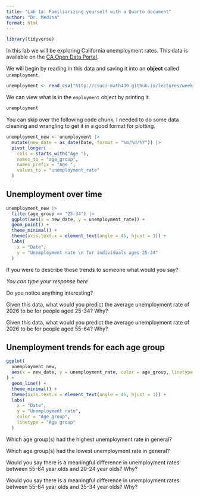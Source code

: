 ```yaml
---
title: "Lab 1a: Familiarizing yourself with a Quarto document"
author: "Dr. Medina"
format: html
---
```


```r
library(tidyverse)
```

In this lab we will be exploring California unemployment rates.
This data is available on the [CA Open Data Portal](https://data.ca.gov/dataset/unemployment-rate-by-age-groups).

We will begin by reading in this data and saving it into an **object** called `unemployment`.

```r
unemployment <- read_csv("http://csuci-math430.github.io/lectures/week-01/data/unemployment_rate_by_age_groups.csv")
```

We can view what is in the `employment` object by printing it.

```r
unemployment
```

You can skip over the following code chunk, I needed to do some data cleaning and wrangling to get it in a good format for plotting.

```r
unemployment_new <- unemployment |>
  mutate(new_date = as_date(Date, format = "%m/%d/%Y")) |> 
  pivot_longer(
    cols = starts_with("Age "),
    names_to = "age_group",
    names_prefix = "Age ",
    values_to = "unemployment_rate"
  )
```


## Unemployment over time

```r
unemployment_new |> 
  filter(age_group == "25-34") |> 
  ggplot(aes(x = new_date, y = unemployment_rate)) +
  geom_point() +
  theme_minimal() +
  theme(axis.text.x = element_text(angle = 45, hjust = 1)) +
  labs(
    x = "Date",
    y = "Unemployment rate \n for individuals ages 25-34"
  )
```

If you were to describe these trends to someone what would you say?

*You can type your response here*

Do you notice anything interesting?


Given this data, what would you predict the average unemployment rate of 2026 to be for people aged 25-34? Why?


Given this data, what would you predict the average unemployment rate of 2026 to be for people aged 55-64? Why?


## Unemployment trends for each age group

```r
ggplot(
  unemployment_new, 
  aes(x = new_date, y = unemployment_rate, color = age_group, linetype = age_group)
) +
  geom_line() +
  theme_minimal() +
  theme(axis.text.x = element_text(angle = 45, hjust = 1)) +
  labs(
    x = "Date",
    y = "Unemployment rate",
    color = "Age group",
    linetype = "Age group"
  )
```

Which age group(s) had the highest unemployment rate in general?


Which age group(s) had the lowest unemployment rate in general?


Would you say there is a meaningful difference in unemployment rates between 55-64 year olds and 20-24 year olds? Why?

Would you say there is a meaningful difference in unemployment rates between 55-64 year olds and 35-34 year olds? Why?
